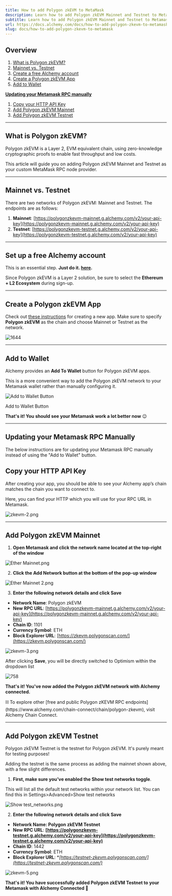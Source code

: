 ```yaml
---
title: How to add Polygon zkEVM to MetaMask
description: Learn how to add Polygon zkEVM Mainnet and Testnet to Metamask with your custom RPC endpoint.
subtitle: Learn how to add Polygon zkEVM Mainnet and Testnet to Metamask with your custom RPC endpoint.
url: https://docs.alchemy.com/docs/how-to-add-polygon-zkevm-to-metamask
slug: docs/how-to-add-polygon-zkevm-to-metamask
---
```


## Overview

1. [What is Polygon zkEVM?](#what-is-polygon-zkevm)
2. [Mainnet vs. Testnet](#mainnet-vs.-testnet)
3. [Create a free Alchemy account](https://dashboard.alchemy.com/)
4. [Create a Polygon zkEVM App](#create-a-polygon-zkevm-app)
5. [Add to Wallet](#add-to-wallet)

**[Updating your Metamask RPC manually](#updating-your-metamask-rpc-manually)**

1. [Copy your HTTP API Key](#copy-your-http-api-key)
2. [Add Polygon zkEVM Mainnet](#add-polygon-zkevm-mainnet)
3. [Add Polygon zkEVM Testnet](#add-polygon-zkevm-testnet)

***

## What is Polygon zkEVM?

Polygon zkEVM is a Layer 2, EVM equivalent chain, using zero-knowledge cryptographic proofs to enable fast throughput and low costs.

This article will guide you on adding Polygon zkEVM Mainnet and Testnet as your custom MetaMask RPC node provider.

***

## Mainnet vs. Testnet

There are two networks of Polygon zkEVM: Mainnet and Testnet. The endpoints are as follows:

1. **Mainnet**: [https://polygonzkevm-mainnet.g.alchemy.com/v2/your-api-key](https://polygonzkevm-mainnet.g.alchemy.com/v2/your-api-key)
2. **Testnet**: [https://polygonzkevm-testnet.g.alchemy.com/v2/your-api-key](https://polygonzkevm-testnet.g.alchemy.com/v2/your-api-key)

***

## Set up a free Alchemy account

This is an essential step. **Just do it. [here](https://dashboard.alchemy.com/).**

Since Polygon zkEVM is a Layer 2 solution, be sure to select the **Ethereum + L2 Ecosystem** during sign-up.

***

## Create a Polygon zkEVM App

Check out [these instructions](https://docs.alchemy.com/alchemy/introduction/getting-started#1.create-an-alchemy-key) for creating a new app. Make sure to specify **Polygon zkEVM** as the chain and choose Mainnet or Testnet as the network.

![1644](822091a-zkevm-1.png "zkevm-1.png")

***

## Add to Wallet

Alchemy provides an **Add To Wallet** button for Polygon zkEVM apps.

This is a more convenient way to add the Polygon zkEVM network to your Metamask wallet rather than manually configuring it.

![Add to Wallet Button](3de8446-image.png)

Add to Wallet Button

**That's it! You should see your Metamask work a lot better now** 😉

***

## Updating your Metamask RPC Manually

The below instructions are for updating your Metamask RPC manually instead of using the "Add to Wallet" button.

## Copy your HTTP API Key

After creating your app, you should be able to see your Alchemy app’s chain matches the chain you want to connect to.

Here, you can find your HTTP which you will use for your RPC URL in Metamask.

![](614f22c-zkevm-2.png "zkevm-2.png")

***

## Add Polygon zkEVM Mainnet

1. **Open Metamask and click the network name located at the top-right of the window**

![](eec1483-Ether_Mainnet.png "Ether Mainnet.png")

2. **Click the Add Network button at the bottom of the pop-up window**

![](d025cdf-Ether_Mainnet_2.png "Ether Mainnet 2.png")

3. **Enter the following network details and click Save**

* **Network Name**: Polygon zkEVM
* **New RPC URL**: [https://polygonzkevm-mainnet.g.alchemy.com/v2/your-api-key](https://polygonzkevm-mainnet.g.alchemy.com/v2/your-api-key)
* **Chain ID**: 1101
* **Currency Symbol**: ETH
* **Block Explorer URL**: [https://zkevm.polygonscan.com/](https://zkevm.polygonscan.com/)

![](6dae5cb-zkevm-3.png "zkevm-3.png")

After clicking **Save**, you will be directly switched to Optimism within the dropdown list

![758](8acfbb7-zkevm-4.png "zkevm-4.png")

**That's it! You've now added the Polygon zkEVM network with Alchemy connected.**

<Info>
  ⛓️ To explore other [free and public Polygon zKEVM RPC endpoints](https://www.alchemy.com/chain-connect/chain/polygon-zkevm), visit Alchemy Chain Connect.
</Info>

***

## Add Polygon zkEVM Testnet

Polygon zkEVM Testnet is the testnet for Polygon zkEVM. It's purely meant for testing purposes!

Adding the testnet is the same process as adding the mainnet shown above, with a few slight differences.

1. **First, make sure you’ve enabled the Show test networks toggle**.

This will list all the default test networks within your network list. You can find this in Settings>Advanced>Show test networks

![](cc21d83-Show_test_networks.png "Show test_networks.png")

2. **Enter the following network details and click Save**

* **Network Name: Polygon zkEVM Testnet**
* **New RPC URL**: **[https://polygonzkevm-testnet.g.alchemy.com/v2/your-api-key](https://polygonzkevm-testnet.g.alchemy.com/v2/your-api-key)**
* **Chain ID**: 1442
* **Currency Symbol**: ETH
* **Block Explorer URL**: \**[https://testnet-zkevm.polygonscan.com/](https://testnet-zkevm.polygonscan.com/)*

![](8e90d5d-zkevm-5.png "zkevm-5.png")

**That's it! You have successfully added Polygon zkEVM Testnet to your Metamask with Alchemy Connected 🎉**
